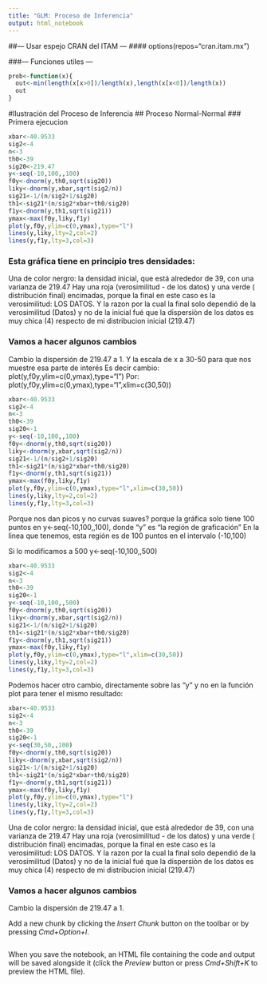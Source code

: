 ```yaml
---
title: "GLM: Proceso de Inferencia"
output: html_notebook
---
```


##--- Usar espejo CRAN del ITAM ---
#### options(repos="cran.itam.mx")

###--- Funciones utiles ---
```r
prob<-function(x){
  out<-min(length(x[x>0])/length(x),length(x[x<0])/length(x))
  out
}
```

#Ilustración del Proceso de Inferencia
## Proceso Normal-Normal
### Primera ejecucion

```r
xbar<-40.9533
sig2<-4
n<-3
th0<-39
sig20<-219.47
y<-seq(-10,100,,100)
f0y<-dnorm(y,th0,sqrt(sig20))
liky<-dnorm(y,xbar,sqrt(sig2/n))
sig21<-1/(n/sig2+1/sig20)
th1<-sig21*(n/sig2*xbar+th0/sig20)
f1y<-dnorm(y,th1,sqrt(sig21))
ymax<-max(f0y,liky,f1y)
plot(y,f0y,ylim=c(0,ymax),type="l")
lines(y,liky,lty=2,col=2)
lines(y,f1y,lty=3,col=3)
```

### Esta gráfica tiene en principio tres densidades:
Una de color nergro: la densidad inicial, que está alrededor de 39, con una varianza de 219.47
Hay una roja (verosimilitud - de los datos) y una verde ( distribución final) encimadas, porque la final en este caso es la verosimilitud: LOS DATOS. Y la razon por la cual la final solo dependió de la verosimilitud (Datos) y no de la inicial fué que la dispersiòn de los datos es muy chica (4) respecto de mi distribucion inicial (219.47)

### Vamos a hacer algunos cambios
Cambio la dispersión de 219.47 a 1.
Y la escala de x a 30-50 para que nos muestre esa parte de interés
Es decir cambio: plot(y,f0y,ylim=c(0,ymax),type="l")
Por: plot(y,f0y,ylim=c(0,ymax),type="l",xlim=c(30,50))

```r
xbar<-40.9533
sig2<-4
n<-3
th0<-39
sig20<-1
y<-seq(-10,100,,100)
f0y<-dnorm(y,th0,sqrt(sig20))
liky<-dnorm(y,xbar,sqrt(sig2/n))
sig21<-1/(n/sig2+1/sig20)
th1<-sig21*(n/sig2*xbar+th0/sig20)
f1y<-dnorm(y,th1,sqrt(sig21))
ymax<-max(f0y,liky,f1y)
plot(y,f0y,ylim=c(0,ymax),type="l",xlim=c(30,50))
lines(y,liky,lty=2,col=2)
lines(y,f1y,lty=3,col=3)
```

Porque nos dan picos y no curvas suaves? porque la gráfica solo tiene 100 puntos en y<-seq(-10,100,,100), donde "y" es "la región de graficación"
En la linea que tenemos, esta región es de 100 puntos en el intervalo (-10,100)

Si lo modificamos a 500 y<-seq(-10,100,,500)


```r
xbar<-40.9533
sig2<-4
n<-3
th0<-39
sig20<-1
y<-seq(-10,100,,500)
f0y<-dnorm(y,th0,sqrt(sig20))
liky<-dnorm(y,xbar,sqrt(sig2/n))
sig21<-1/(n/sig2+1/sig20)
th1<-sig21*(n/sig2*xbar+th0/sig20)
f1y<-dnorm(y,th1,sqrt(sig21))
ymax<-max(f0y,liky,f1y)
plot(y,f0y,ylim=c(0,ymax),type="l",xlim=c(30,50))
lines(y,liky,lty=2,col=2)
lines(y,f1y,lty=3,col=3)
```

Podemos hacer otro cambio, directamente sobre las "y" y no en la función plot para tener el mismo resultado:

```r
xbar<-40.9533
sig2<-4
n<-3
th0<-39
sig20<-1
y<-seq(30,50,,100)
f0y<-dnorm(y,th0,sqrt(sig20))
liky<-dnorm(y,xbar,sqrt(sig2/n))
sig21<-1/(n/sig2+1/sig20)
th1<-sig21*(n/sig2*xbar+th0/sig20)
f1y<-dnorm(y,th1,sqrt(sig21))
ymax<-max(f0y,liky,f1y)
plot(y,f0y,ylim=c(0,ymax),type="l")
lines(y,liky,lty=2,col=2)
lines(y,f1y,lty=3,col=3)
```





Una de color nergro: la densidad inicial, que está alrededor de 39, con una varianza de 219.47
Hay una roja (verosimilitud - de los datos) y una verde ( distribución final) encimadas, porque la final en este caso es la verosimilitud: LOS DATOS. Y la razon por la cual la final solo dependió de la verosimilitud (Datos) y no de la inicial fué que la dispersiòn de los datos es muy chica (4) respecto de mi distribucion inicial (219.47)

### Vamos a hacer algunos cambios
Cambio la dispersión de 219.47 a 1.











Add a new chunk by clicking the *Insert Chunk* button on the toolbar or by pressing *Cmd+Option+I*.

```r

```






When you save the notebook, an HTML file containing the code and output will be saved alongside it (click the *Preview* button or press *Cmd+Shift+K* to preview the HTML file).
